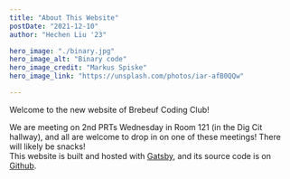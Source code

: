 ```yaml
---
title: "About This Website"
postDate: "2021-12-10"
author: "Hechen Liu '23"

hero_image: "./binary.jpg"
hero_image_alt: "Binary code" 
hero_image_credit: "Markus Spiske"
hero_image_link: "https://unsplash.com/photos/iar-afB0QQw"

---
```

Welcome to the new website of Brebeuf Coding Club!  

We are meeting on 2nd PRTs Wednesday in Room 121 (in the Dig Cit hallway), and all are welcome to drop in on one of these meetings! There will likely be snacks!  
This website is built and hosted with [Gatsby](https://brebeufcodingclub.gatsbyjs.io/), and its source code is on [Github](https://github.com/hliu23/bcc).  
